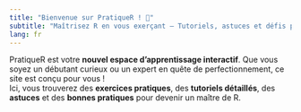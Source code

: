 ```yaml
---
title: "Bienvenue sur PratiqueR ! 🚀"
subtitle: "Maîtrisez R en vous exerçant – Tutoriels, astuces et défis pour booster vos compétences !"
lang: fr
---
```


PratiqueR est votre **nouvel espace d'apprentissage interactif**. Que vous soyez un débutant curieux ou un expert en quête de perfectionnement, ce site est conçu pour vous !  
Ici, vous trouverez des **exercices pratiques**, des **tutoriels détaillés**, des **astuces** et des **bonnes pratiques** pour devenir un maître de R.






